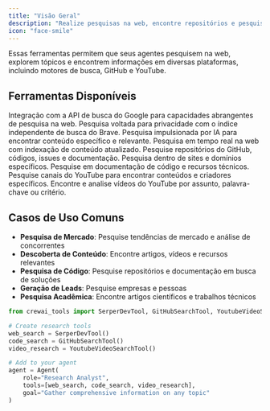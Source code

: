 ```yaml
---
title: "Visão Geral"
description: "Realize pesquisas na web, encontre repositórios e pesquise informações em toda a internet"
icon: "face-smile"
---
```


Essas ferramentas permitem que seus agentes pesquisem na web, explorem tópicos e encontrem informações em diversas plataformas, incluindo motores de busca, GitHub e YouTube.

## **Ferramentas Disponíveis**

<CardGroup cols={2}>
  <Card title="Serper Dev Tool" icon="google" href="/pt-BR/tools/search-research/serperdevtool">
    Integração com a API de busca do Google para capacidades abrangentes de pesquisa na web.
  </Card>

  <Card title="Brave Search Tool" icon="shield" href="/pt-BR/tools/search-research/bravesearchtool">
    Pesquisa voltada para privacidade com o índice independente de busca do Brave.
  </Card>

  <Card title="Exa Search Tool" icon="magnifying-glass" href="/pt-BR/tools/search-research/exasearchtool">
    Pesquisa impulsionada por IA para encontrar conteúdo específico e relevante.
  </Card>

  <Card title="LinkUp Search Tool" icon="link" href="/pt-BR/tools/search-research/linkupsearchtool">
    Pesquisa em tempo real na web com indexação de conteúdo atualizado.
  </Card>

  <Card title="GitHub Search Tool" icon="github" href="/pt-BR/tools/search-research/githubsearchtool">
    Pesquise repositórios do GitHub, códigos, issues e documentação.
  </Card>

  <Card title="Website Search Tool" icon="globe" href="/pt-BR/tools/search-research/websitesearchtool">
    Pesquisa dentro de sites e domínios específicos.
  </Card>

  <Card title="Code Docs Search Tool" icon="code" href="/pt-BR/tools/search-research/codedocssearchtool">
    Pesquise em documentação de código e recursos técnicos.
  </Card>

  <Card title="YouTube Channel Search" icon="youtube" href="/pt-BR/tools/search-research/youtubechannelsearchtool">
    Pesquise canais do YouTube para encontrar conteúdos e criadores específicos.
  </Card>

  <Card title="YouTube Video Search" icon="play" href="/pt-BR/tools/search-research/youtubevideosearchtool">
    Encontre e analise vídeos do YouTube por assunto, palavra-chave ou critério.
  </Card>
</CardGroup>

## **Casos de Uso Comuns**

- **Pesquisa de Mercado**: Pesquise tendências de mercado e análise de concorrentes
- **Descoberta de Conteúdo**: Encontre artigos, vídeos e recursos relevantes
- **Pesquisa de Código**: Pesquise repositórios e documentação em busca de soluções
- **Geração de Leads**: Pesquise empresas e pessoas
- **Pesquisa Acadêmica**: Encontre artigos científicos e trabalhos técnicos

```python
from crewai_tools import SerperDevTool, GitHubSearchTool, YoutubeVideoSearchTool

# Create research tools
web_search = SerperDevTool()
code_search = GitHubSearchTool()
video_research = YoutubeVideoSearchTool()

# Add to your agent
agent = Agent(
    role="Research Analyst",
    tools=[web_search, code_search, video_research],
    goal="Gather comprehensive information on any topic"
)
```
